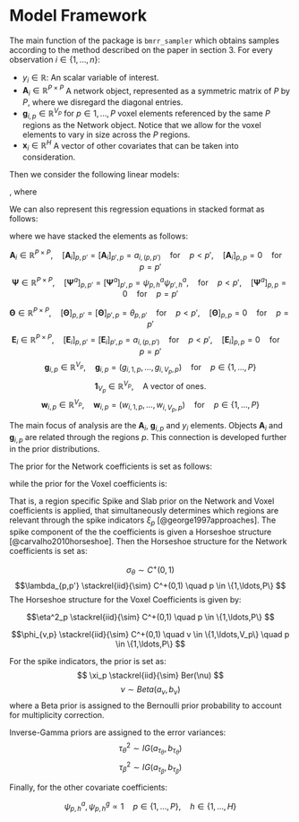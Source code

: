 # Model Framework {#modelFramework}

The main function of the package is `bmrr_sampler` which obtains samples 
according to the method described on the paper in section 3. For every 
observation $i \in \{1,\ldots,n\}$:

  * $y_i          \in \mathbb{R}$: An scalar variable of interest.
  * $\mathbf{A}_i \in \mathbb{R}^{P \times P}$ A network object, represented as 
    a symmetric matrix of $P$ by $P$, where we  disregard the diagonal entries.
  * $\mathbf{g}_{i,p} \in \mathbb{R}^{V_p}$ for $p \in {1,\ldots,P}$ voxel 
    elements referenced by the same $P$ regions as the Network object. Notice 
    that we allow for the voxel elements to vary in size across the $P$ regions.
  * $\mathbf{x}_i \in \mathbb{R}^H$ A vector of other covariates that can be 
    taken into consideration.
    
Then we consider the following linear models:

\begin{equation}
a_{i,(p,p)} = \sum_{h=1}^H \psi^a_{p,h}\psi^a_{p',h} x_{i,h} + \theta_{p,p'}y_i + e_i^{(p,p') \quad p < p'} (\#eq:scalarNetworkEquation)
\end{equation}

\begin{equation}
g_{i,(v,p)} = \sum_{h=1}^H \psi^g_{p,h} x_{i,h} + \beta_{v,p}y_i + w_i^{(p,p')} \quad {p\in{1<\ldots,P}, \quad v\in{1,\ldots,V_p}} 
(\#eq:scalarVoxelEquation)
\end{equation}

, where
\begin{equation}
e_i^{(p,p')} \stackrel{iid}{\sim} N(0, \tau^2_{\theta}) (\#eq:networkNoise)
\end{equation}

\begin{equation}
w_i^{(v,p)} \stackrel{iid}{\sim} N(0, \tau^2_{\beta}) (\#eq:voxelNoise)
\end{equation}

We can also represent this regression equations in stacked format as follows:
\begin{equation}
\mathbf{A}_i = \sum_{h=1}^H \mathbf{\Psi}^a_{p,h} x_{i,h} + \mathbf{\Theta}y_i + E_i (\#eq:stackedNetworkEquation)
\end{equation}
\begin{equation}
\mathbf{g}_{i,p} = \sum_{h=1}^H \mathbf{1}_{V_p} \psi^g_{h,p} x_{i,h} + \mathbf{\beta}_p y_i + \mathbf{w}_{i,p} (\#eq:stackedVoxelEquation)
\end{equation}

where we have stacked the elements as follows:

$$ \mathbf{A}_i \in \mathbb{R}^{P \times P}, \quad [\mathbf{A}_i]_{p,p'}=[\mathbf{A}_i]_{p',p}=a_{i,(p,p')} \quad \text{for} \quad p < p', \quad  [\mathbf{A}_i]_{p,p} = 0 \quad \text{for} \quad p = p'$$
$$ \mathbf{\Psi} \in \mathbb{R}^{P \times P}, \quad [\mathbf{\Psi}^a]_{p,p'} = [\mathbf{\Psi}^a]_{p',p} = \psi_{p,h}^a \psi_{p',h}^a, \quad \text{for} \quad p < p', \quad  [\mathbf{\Psi}^a]_{p,p} = 0 \quad \text{for} \quad p = p' $$

$$ \mathbf{\Theta} \in \mathbb{R}^{P \times P}, \quad [\mathbf{\Theta}]_{p,p'} = [\mathbf{\Theta}]_{p',p} = \theta_{p,p'} \quad \text{for} \quad p < p', \quad [\mathbf{\Theta}]_{p,p} = 0 \quad \text{for} \quad p = p' $$
$$ \mathbf{E}_i \in \mathbb{R}^{P \times P}, \quad [\mathbf{E}_i]_{p,p'}=[\mathbf{E}_i]_{p',p}=a_{i,(p,p')} \quad \text{for} \quad p < p', \quad  [\mathbf{E}_i]_{p,p} = 0 \quad \text{for} \quad p = p' $$
$$ \mathbf{g}_{i,p} \in \mathbb{R}^{V_p}, \quad \mathbf{g}_{i,p}=(g_{i,1,p},\ldots,g_{i,V_p,p}) \quad \text{for} \quad p \in \{1,\ldots,P\}$$
$$ \mathbf{1}_{V_p} \in \mathbb{R}^{V_p}, \quad \text{A vector of ones.}$$
$$ \mathbf{w}_{i,p} \in \mathbb{R}^{V_p}, \quad \mathbf{w}_{i,p}=(w_{i,1,p},\ldots,w_{i,V_p,p}) \quad \text{for} \quad p \in \{1,\ldots,P\}$$

The main focus of analysis are the $\mathbf{A}_i$, $\mathbf{g}_{i,p}$ and $y_i$ elements. Objects $\mathbf{A}_i$ and $\mathbf{g}_{i,p}$ are related through the regions $p$. This connection is developed further in the prior distributions.

The prior for the Network coefficients is set as follows:

\begin{equation}
\theta_{p,p'}| \lambda_{p,p'},\tau^2_\theta,\sigma_\theta,\xi_p,\xi_{p'} \stackrel{ind.}{\sim} \xi_p \xi_{p'}N(0, \tau^2_\theta \sigma^2_\theta \lambda^2_{p,p'}) + (1-\xi_p \xi_{p'}) \delta_0 \quad p < p')
(\#eq:networkPrior)
\end{equation}

while the prior for the Voxel coefficients is:

\begin{equation}
\mathbf{\beta}_{v,p}|\phi^2_{v,p},\eta_p^2,\tau^2_\beta, \xi_p \stackrel{ind.}{\sim} \xi_p N(0, \tau^2_\beta \eta_p^2 \phi^2_{v,p}) \mathbf{\gamma}_p + (1-\xi_p ) \delta_0  \quad v \in \{1,\ldots,V_p\} \quad p \in \{1,\ldots,P\}
(\#eq:voxelkPrior)
\end{equation}

That is, a region specific Spike and Slab  prior on the Network and Voxel coefficients is applied, that simultaneously determines
which regions are relevant through the spike indicators $\xi_p$ [@george1997approaches]. The spike component of the the coefficients is given a Horseshoe structure [@carvalho2010horseshoe]. Then the Horseshoe structure for the Network coefficients is set as:

$$\sigma_\theta \sim C^+(0,1) $$
$$\lambda_{p,p'} \stackrel{iid}{\sim} C^+(0,1) \quad p \in \{1,\ldots,P\} $$
The Horseshoe structure for the Voxel Coefficients is given by:


$$\eta^2_p \stackrel{iid}{\sim} C^+(0,1) \quad p \in \{1,\ldots,P\} $$

$$\phi_{v,p} \stackrel{iid}{\sim} C^+(0,1) \quad v \in \{1,\ldots,V_p\} \quad p \in \{1,\ldots,P\} $$

For the spike indicators, the prior is set as:
$$  \xi_p \stackrel{iid}{\sim} Ber(\nu) $$
$$ \nu \sim Beta(a_\nu, b_\nu) $$
where a Beta prior is assigned to the Bernoulli prior probability to account for multiplicity correction.

Inverse-Gamma priors are assigned to the error variances:
$$ \tau^2_\theta \sim IG(a_{\tau_\theta}, b_{\tau_\theta}) $$
$$ \tau^2_\beta \sim IG(a_{\tau_\beta}, b_{\tau_\beta}) $$

Finally, for the other covariate coefficients:

$$ \psi_{p,h}^a,\psi^g_{p,h} \propto 1 \quad p \in \{1,\ldots,P\}, \quad h \in \{1,\ldots,H\} $$
